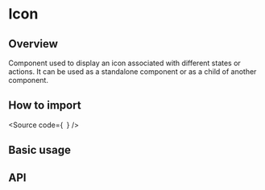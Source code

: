 

<Meta of={Stories} />

# Icon

## Overview

Component used to display an icon associated with different states or actions. 
It can be used as a standalone component or as a child of another component.

## How to import

<Source
  code={`
`}
/>

## Basic usage

<Canvas of={Stories.Base} />

## API

<ArgTypes of={Stories} />
